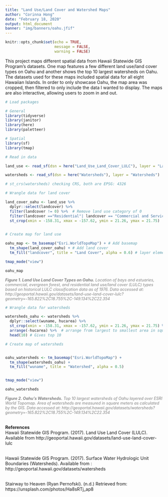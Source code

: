 ```yaml
---
title: "Land Use/Land Cover and Watershed Maps"
author: "Corinna Hong"
date: "February 18, 2020"
output: html_document
banner: "img/banners/oahu.jfif"
---
```


```r
knitr::opts_chunk$set(echo = TRUE, 
                      message = FALSE,
                      warning = FALSE)
```

This project maps different spatial data from Hawaii Statewide GIS Program's datasets. One map features a few different land use/land cover types on Oahu and another shows the top 10 largest watersheds on Oahu. The datasets used for these maps included spatial data for all eight Hawaiian Islands. In order to only showcase Oahu, the map area was cropped, then filtered to only include the data I wanted to display. The maps are also interactive, allowing users to zoom in and out. 



```r

# Load packages

# General
library(tidyverse)
library(janitor)
library(here)
library(paletteer)

# Spatial
library(sf)
library(tmap)

```

```r

# Read in data

land_use <- read_sf(dsn = here("Land_Use_Land_Cover_LULC"), layer = "Land_Use_Land_Cover_LULC")

watersheds <- read_sf(dsn = here("Watersheds"), layer = "Watersheds")

# st_crs(watersheds) checking CRS, both are EPSG: 4326

```

```r

# Wrangle data for land cover

land_cover_oahu <- land_use %>%
  dplyr::select(landcover) %>%
  filter(landcover != 0) %>%  # Remove land use category of 0
  filter(landcover =="Residential"| landcover == "Commercial and Services" | landcover == "Bays and Estuaries" | landcover == "Evergreen Forest Land") %>% 
  st_crop(xmin = -158.31, xmax = -157.62, ymin = 21.26, ymax = 21.75)  # Crop to Oahu
  
```

```r

# Create map for land use

oahu_map <- tm_basemap("Esri.WorldTopoMap") + # Add basemap
  tm_shape(land_cover_oahu) + # Add land cover
  tm_fill("landcover", title = "Land Cover", alpha = 0.6) # layer elements

tmap_mode("view")

oahu_map


```
<p style="font-size:0.9em; font-style:italic; color: grey">
**Figure 1. Land Use Land Cover Types on Oahu.** Location of bays and estuaries, commercial, evergreen forest, and residential land use/land cover (LULC) types based on historical LULC classification data as of 1976. Data accessed at: http://geoportal.hawaii.gov/datasets/land-use-land-cover-lulc?geometry=-165.822%2C18.755%2C-149.134%2C22.354
</p>


```r

# Wrangle data for watersheds

watersheds_oahu <- watersheds %>% 
  dplyr::select(wuname, hucarea) %>% 
  st_crop(xmin = -158.31, xmax = -157.62, ymin = 21.26, ymax = 21.75) %>%  # Crop to Oahu
  arrange(-hucarea) %>%  # arrange from largest to smallest area in square meters
  head(10) # Gives top 10

```

```r

# Create map of watersheds


oahu_watersheds <- tm_basemap("Esri.WorldTopoMap") +
  tm_shape(watersheds_oahu) +
  tm_fill("wuname", title = "Watershed", alpha = 0.5)


tmap_mode("view")

oahu_watersheds

```
<p style="font-size:0.9em; font-style:italic; color: grey">
**Figure 2. Oahu's Watersheds.** Top 10 largest watersheds of Oahu layered over ESRI World Topomap. Area of watersheds are measured in square meters as calculated by the GIS. Data accessed at: http://geoportal.hawaii.gov/datasets/watersheds?geometry=-165.822%2C18.755%2C-149.134%2C22.354
</p>

<br>
**References**
<br>
Hawaii Statewide GIS Program. (2017). Land Use Land Cover (LULC). Available from http://geoportal.hawaii.gov/datasets/land-use-land-cover-lulc

<br>
Hawaii Statewide GIS Program. (2017). Surface Water Hydrologic Unit Boundaries (Watersheds). Available from : http://geoportal.hawaii.gov/datasets/watersheds

<br>
Stairway to Heaven (Ryan Pernofski). (n.d.) Retrieved from: https://unsplash.com/photos/Ha8sRTj_ap8